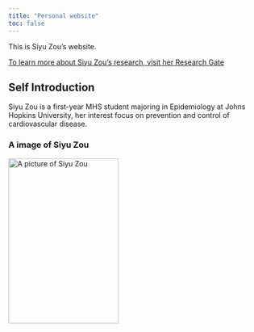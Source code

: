 ```yaml
---
title: "Personal website"
toc: false
---
```


This is Siyu Zou's website.

[To learn more about Siyu Zou's research, visit her Research Gate](https://www.researchgate.net/profile/Siyu-Zou)

## Self Introduction

Siyu Zou is a first-year MHS student majoring in Epidemiology at Johns Hopkins University, her interest focus on prevention and control of cardiovascular disease.

::: callout-tip
### A image of Siyu Zou
:::

<img src="images/myphoto3.jpg" alt="A picture of Siyu Zou" width="218px" height="327px"/>
